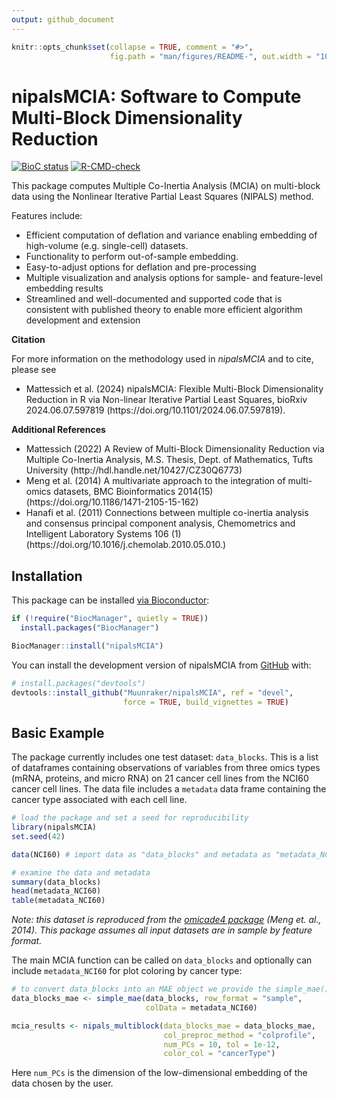```yaml
---
output: github_document
---
```


<!-- README.md is generated from README.Rmd. Please edit that file -->

```r
knitr::opts_chunk$set(collapse = TRUE, comment = "#>",
                      fig.path = "man/figures/README-", out.width = "100%")
```

# nipalsMCIA: Software to Compute Multi-Block Dimensionality Reduction

<!-- badges: start -->
[![BioC status](http://www.bioconductor.org/shields/build/release/bioc/nipalsMCIA.svg)](https://bioconductor.org/checkResults/release/bioc-LATEST/nipalsMCIA)
[![R-CMD-check](https://github.com/Muunraker/nipalsMCIA/actions/workflows/R-CMD-check.yaml/badge.svg)](https://github.com/Muunraker/nipalsMCIA/actions/workflows/R-CMD-check.yaml)
<!-- badges: end -->

This package computes Multiple Co-Inertia Analysis (MCIA) on multi-block data
using the Nonlinear Iterative Partial Least Squares (NIPALS) method.

Features include:  

* Efficient computation of deflation and variance enabling embedding of
  high-volume (e.g. single-cell) datasets.  
* Functionality to perform out-of-sample embedding.
* Easy-to-adjust options for deflation and pre-processing
* Multiple visualization and analysis options for sample- and feature-level
  embedding results
* Streamlined and well-documented and supported code that is consistent with
  published theory to enable more efficient algorithm development and extension

**Citation**

For more information on the methodology used in *nipalsMCIA* and to cite, please see

* Mattessich et al. (2024) nipalsMCIA: Flexible Multi-Block Dimensionality Reduction in R via Non-linear Iterative Partial Least Squares, bioRxiv 2024.06.07.597819 (https://doi.org/10.1101/2024.06.07.597819).  

**Additional References** 

* Mattessich (2022) A Review of Multi-Block Dimensionality Reduction via Multiple
Co-Inertia Analysis, M.S. Thesis, Dept. of Mathematics, Tufts University (http://hdl.handle.net/10427/CZ30Q6773)
* Meng et al. (2014) A multivariate approach to the integration of multi-omics
datasets, BMC Bioinformatics 2014(15) (https://doi.org/10.1186/1471-2105-15-162)
* Hanafi et al. (2011) Connections between multiple co-inertia analysis and
consensus principal component analysis, Chemometrics and Intelligent Laboratory Systems 106 (1) (https://doi.org/10.1016/j.chemolab.2010.05.010.)

## Installation

This package can be installed [via Bioconductor](https://bioconductor.org/packages/release/bioc/html/nipalsMCIA.html):

```r
if (!require("BiocManager", quietly = TRUE))
  install.packages("BiocManager")

BiocManager::install("nipalsMCIA")
```

You can install the development version of nipalsMCIA from [GitHub](https://github.com/) with:

```r
# install.packages("devtools")
devtools::install_github("Muunraker/nipalsMCIA", ref = "devel",
                         force = TRUE, build_vignettes = TRUE)
```

## Basic Example

The package currently includes one test dataset: `data_blocks`. This is a list
of dataframes containing  observations of variables from three omics types
(mRNA, proteins, and micro RNA)  on 21 cancer cell lines from the NCI60 cancer
cell lines. The data file includes a `metadata` data frame containing the cancer
type associated with each cell line. 

```r
# load the package and set a seed for reproducibility
library(nipalsMCIA)
set.seed(42)
```

```r
data(NCI60) # import data as "data_blocks" and metadata as "metadata_NCI60"

# examine the data and metadata
summary(data_blocks)
head(metadata_NCI60)
table(metadata_NCI60)
```

*Note: this dataset is reproduced from the [omicade4 package](https://www.bioconductor.org/packages/release/bioc/html/omicade4.html)
(Meng et. al., 2014). This package assumes all input datasets are in sample by
feature format.*

The main MCIA function can be called on `data_blocks` and optionally can include
`metadata_NCI60` for plot coloring by cancer type:

```r
# to convert data_blocks into an MAE object we provide the simple_mae() function
data_blocks_mae <- simple_mae(data_blocks, row_format = "sample",
                              colData = metadata_NCI60)

mcia_results <- nipals_multiblock(data_blocks_mae = data_blocks_mae,
                                  col_preproc_method = "colprofile",
                                  num_PCs = 10, tol = 1e-12,
                                  color_col = "cancerType")
```

Here `num_PCs` is the dimension of the low-dimensional embedding of the data chosen by the user. 
